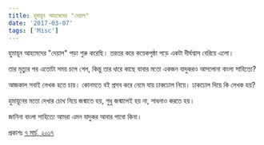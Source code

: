 ```yaml
---
title: হুমায়ূন আহমেদের "দেয়াল"
date: '2017-03-07'
tags: ['Misc']
---
```

 

হুমায়ূন আহমেদের "দেয়াল" পড়া শুরু করেছি। তরতর করে কয়েকপৃষ্ঠা পড়ে একটা দীর্ঘশ্বাস বেরিয়ে এলো।

 

তার মৃত্যুর পর এতোটা সময় চলে গেল, কিন্তু তার ধারে কাছে যাবার মতো একজন যাদুকরও আসলোনা বাংলা সাহিত্যে?

 

আজকাল সবাই লেখক হতে চায়। কোনমতে বই প্রসব করে নেমে যায় ঢাকঢোল নিয়ে। ঢাকঢোল দিয়ে কি লেখক হয়?

 

হুমায়ূনের মতো দেখার চোখ নিয়ে জন্মাতে হয়, শুধু জন্মালেই হয় না, সাধনাও করতে হয়।

 

জানিনা বাংলা সাহিত্যে আমরা এমন যাদুকর আবার পাবো কিনা।

 

প্রকাশঃ [৭ মার্চ, ২০১৭](https://www.facebook.com/ashraful.alam/posts/10154171444930583)
